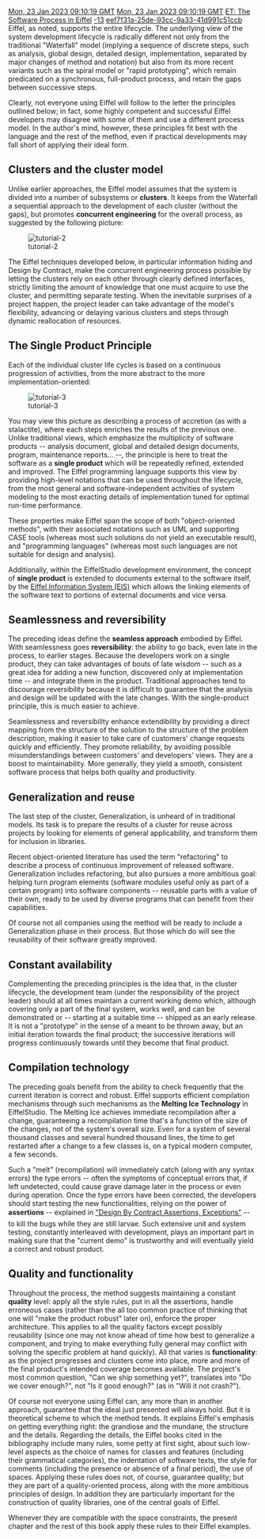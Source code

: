 [[Property:modification_date|Mon, 23 Jan 2023 09:10:19 GMT]]
[[Property:publication_date|Mon, 23 Jan 2023 09:10:19 GMT]]
[[Property:title|ET: The Software Process in Eiffel]]
[[Property:weight|-13]]
[[Property:uuid|eef7f31a-25de-93cc-9a33-41d991c51ccb]]
Eiffel, as noted, supports the entire lifecycle. The underlying view of the system development lifecycle is radically different not only from the traditional "Waterfall" model (implying a sequence of discrete steps, such as analysis, global design, detailed design, implementation, separated by major changes of method and notation) but also from its more recent variants such as the spiral model or "rapid prototyping", which remain predicated on a synchronous, full-product process, and retain the gaps between successive steps. 

Clearly, not everyone using Eiffel will follow to the letter the principles outlined below; in fact, some highly competent and successful Eiffel developers may disagree with some of them and use a different process model. In the author's mind, however, these principles fit best with the language and the rest of the method, even if practical developments may fall short of applying their ideal form. 

==Clusters and the cluster model==

Unlike earlier approaches, the Eiffel model assumes that the system is divided into a number of subsystems or '''clusters'''. It keeps from the Waterfall a sequential approach to the development of each cluster (without the gaps), but promotes '''concurrent engineering''' for the overall process, as suggested by the following picture: 


[[Image:tutorial-2]]  


The Eiffel techniques developed below, in particular information hiding and Design by Contract, make the concurrent engineering process possible by letting the clusters rely on each other through clearly defined interfaces, strictly limiting the amount of knowledge that one must acquire to use the cluster, and permitting separate testing. When the inevitable surprises of a project happen, the project leader can take advantage of the model's flexibility, advancing or delaying various clusters and steps through dynamic reallocation of resources. 

==The Single Product Principle==

Each of the individual cluster life cycles is based on a continuous progression of activities, from the more abstract to the more implementation-oriented:


[[Image:tutorial-3]]  


You may view this picture as describing a process of accretion (as with a stalactite), where each steps enriches the results of the previous one. Unlike traditional views, which emphasize the multiplicity of software products -- analysis document, global and detailed design documents, program, maintenance reports... --, the principle is here to treat the software as a '''single product''' which will be repeatedly refined, extended and improved. The Eiffel programming language supports this view by providing high-level notations that can be used throughout the lifecycle, from the most general and software-independent activities of system modeling to the most exacting details of implementation tuned for optimal run-time performance. 

These properties make Eiffel span the scope of both "object-oriented methods", with their associated notations such as UML and supporting CASE tools (whereas most such solutions do not yield an executable result), and "programming languages" (whereas most such languages are not suitable for design and analysis). 

Additionally, within the EiffelStudio development environment, the concept of '''single product''' is extended to documents external to the software itself, by the [[Eiffel Information System|Eiffel Information System (EIS)]] which allows the linking elements of the software text to portions of external documents and vice versa.

==Seamlessness and reversibility==

The preceding ideas define the '''seamless approach''' embodied by Eiffel. With seamlessness goes '''reversibility''': the ability to go back, even late in the process, to earlier stages. Because the developers work on a single product, they can take advantages of bouts of late wisdom -- such as a great idea for adding a new function, discovered only at implementation time -- and integrate them in the product. Traditional approaches tend to discourage reversibility because it is difficult to guarantee that the analysis and design will be updated with the late changes. With the single-product principle, this is much easier to achieve. 

Seamlessness and reversibility enhance extendibility by providing a direct mapping from the structure of the solution to the structure of the problem description, making it easier to take care of customers' change requests quickly and efficiently. They promote reliability, by avoiding possible misunderstandings between customers' and developers' views. They are a boost to maintainability. More generally, they yield a smooth, consistent software process that helps both quality and productivity. 

==Generalization and reuse==

The last step of the cluster, Generalization, is unheard of in traditional models. Its task is to prepare the results of a cluster for reuse across projects by looking for elements of general applicability, and transform them for inclusion in libraries. 

Recent object-oriented literature has used the term "refactoring" to describe a process of continuous improvement of released software. Generalization includes refactoring, but also pursues a more ambitious goal: helping turn program elements (software modules useful only as part of a certain program) into software components -- reusable parts with a value of their own, ready to be used by diverse programs that can benefit from their capabilities. 

Of course not all companies using the method will be ready to include a Generalization phase in their process. But those which do will see the reusability of their software greatly improved. 

==Constant availability==

Complementing the preceding principles is the idea that, in the cluster lifecycle, the development team (under the responsibility of the project leader) should at all times maintain a current working demo which, although covering only a part of the final system, works well, and can be demonstrated or -- starting at a suitable time -- shipped as an early release. It is not a "prototype" in the sense of a meant to be thrown away, but an initial iteration towards the final product; the successive iterations will progress continuously towards until they become that final product. 

==Compilation technology==

The preceding goals benefit from the ability to check frequently that the current iteration is correct and robust. Eiffel supports efficient compilation mechanisms through such mechanisms as the '''Melting Ice Technology''' in EiffelStudio. The Melting Ice achieves immediate recompilation after a change, guaranteeing a recompilation time that's a function of the size of the changes, not of the system's overall size. Even for a system of several thousand classes and several hundred thousand lines, the time to get restarted after a change to a few classes is, on a typical modern computer, a few seconds. 

Such a "melt" (recompilation) will immediately catch (along with any syntax errors) the type errors -- often the symptoms of conceptual errors that, if left undetected, could cause grave damage later in the process or even during operation. Once the type errors have been corrected, the developers should start testing the new functionalities, relying on the power of '''assertions''' -- explained in [[ET: Design by Contract (tm), Assertions and Exceptions|"Design By Contract&#153; Assertions, Exceptions"]]  -- to kill the bugs while they are still larvae. Such extensive unit and system testing, constantly interleaved with development, plays an important part in making sure that the "current demo" is trustworthy and will eventually yield a correct and robust product. 

==Quality and functionality==

Throughout the process, the method suggests maintaining a constant '''quality''' level: apply all the style rules, put in all the assertions, handle erroneous cases (rather than the all too common practice of thinking that one will "make the product robust" later on), enforce the proper architecture. This applies to all the quality factors except possibly reusability (since one may not know ahead of time how best to generalize a component, and trying to make everything fully general may conflict with solving the specific problem at hand quickly). All that varies is '''functionality''': as the project progresses and clusters come into place, more and more of the final product's intended coverage becomes available. The project's most common question, "Can we ship something yet?", translates into "Do we cover enough?", not "Is it good enough?" (as in "Will it not crash?"). 

Of course not everyone using Eiffel can, any more than in another approach, guarantee that the ideal just presented will always hold. But it is theoretical scheme to which the method tends. It explains Eiffel's emphasis on getting everything right: the grandiose and the mundane, the structure and the details. Regarding the details, the Eiffel books cited in the bibliography include many rules, some petty at first sight, about such low-level aspects as the choice of names for classes and features (including their grammatical categories), the indentation of software texts, the style for comments (including the presence or absence of a final period), the use of spaces. Applying these rules does not, of course, guarantee quality; but they are part of a quality-oriented process, along with the more ambitious principles of design. In addition they are particularly important for the construction of quality libraries, one of the central goals of Eiffel. 

Whenever they are compatible with the space constraints, the present chapter and the rest of this book apply these rules to their Eiffel examples. 




